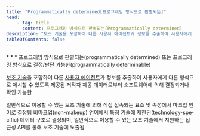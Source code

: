 ```yaml
---
title: "Programmatically determined[프로그래밍 방식으로 판별되는]"
head:
    - tag: title
      content: 프로그래밍 방식으로 판별되는(Programmatically determined)
description: "보조 기술을 포함하여 다른 사용자 에이전트가 정보를 추출하여 사용자에게 다른 형식으로 제시할 수 있도록 제공된 저작자 제공 데이터로부터 소프트웨어에 의해 결정되거나 확인 가능한"
tableOfContents: false
---
```


<Badge text="WCAG2" variant="note" size="large" />
* * *
프로그래밍 방식으로 판별되는(<span lang="en">programmatically determined</span>) 또는 프로그래밍 방식으로 결정/판단 가능한(<span lang="en">programmatically determinable</span>)

[보조 기술](./assistive-technology "사용자 에이전트 역할을 하거나 주류 사용자 에이전트와 함께 작동하며, 주류 사용자 에이전트가 제공하는 것 이상의, 장애를 지닌 사용자의 요구사항을 충족하는 기능을 제공하는 하드웨어나 소프트웨어")을 포함하여 다른 [사용자 에이전트](./user-agent "사용자를 위해 웹 콘텐츠를 검색하고 표시하는 소프트웨어")가 정보를 추출하여 사용자에게 다른 형식으로 제시할 수 있도록 제공된 저작자 제공 데이터로부터 소프트웨어에 의해 결정되거나 확인 가능한

<Card title="예제 1" icon="open-book">
일반적으로 이용할 수 있는 보조 기술에 의해 직접 접속되는 요소 및 속성에서 마크업 언어로 결정됨
</Card>

<Card title="예제 2" icon="open-book">
비마크업(<span lang="en">non-makeup</span>) 언어에서 특정 기술에 제한된(<span lang="en">technology-specific</span>) 데이터 구조로 결정되며, 일반적으로 이용할 수 있는 보조 기술에서 지원하는 접근성 API를 통해 보조 기술에 노출됨
</Card>